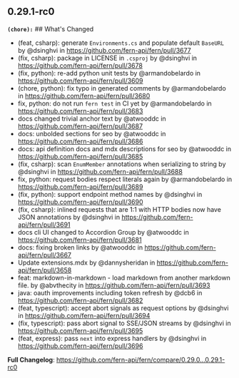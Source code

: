 ## 0.29.1-rc0
**`(chore):`** ## What's Changed
* (feat, csharp): generate `Environments.cs` and populate default `BaseURL` by @dsinghvi in https://github.com/fern-api/fern/pull/3677
* (fix, csharp): package in LICENSE in `.csproj` by @dsinghvi in https://github.com/fern-api/fern/pull/3678
* (fix, python): re-add python unit tests by @armandobelardo in https://github.com/fern-api/fern/pull/3609
* (chore, python): fix typo in generated comments by @armandobelardo in https://github.com/fern-api/fern/pull/3680
* fix, python: do not run `fern test` in CI yet by @armandobelardo in https://github.com/fern-api/fern/pull/3683
* docs changed trivial anchor text by @atwooddc in https://github.com/fern-api/fern/pull/3687
* docs: unbolded sections for seo by @atwooddc in https://github.com/fern-api/fern/pull/3686
* docs: api definition docs and mdx descriptions for seo by @atwooddc in https://github.com/fern-api/fern/pull/3685
* (fix, csharp): scan `EnumMember` annotations when serializing to string by @dsinghvi in https://github.com/fern-api/fern/pull/3688
* fix, python: request bodies respect literals again by @armandobelardo in https://github.com/fern-api/fern/pull/3689
* (fix, python): support  endpoint method names by @dsinghvi in https://github.com/fern-api/fern/pull/3690
* (fix, csharp): inlined requests that are 1:1 with HTTP bodies now have JSON annotations by @dsinghvi in https://github.com/fern-api/fern/pull/3691
* docs cli UI changed to Accordion Group by @atwooddc in https://github.com/fern-api/fern/pull/3681
* docs: fixing broken links by @atwooddc in https://github.com/fern-api/fern/pull/3667
* Update extensions.mdx by @dannysheridan in https://github.com/fern-api/fern/pull/3658
* feat: markdown-in-markdown - load markdown from another markdown file. by @abvthecity in https://github.com/fern-api/fern/pull/3693
* java: oauth improvements including token refresh by @dcb6 in https://github.com/fern-api/fern/pull/3682
* (feat, typescript): accept abort signals as request options by @dsinghvi in https://github.com/fern-api/fern/pull/3694
* (fix, typescript): pass abort signal to SSE/JSON streams by @dsinghvi in https://github.com/fern-api/fern/pull/3695
* (feat, express): pass `next` into express handlers by @dsinghvi in https://github.com/fern-api/fern/pull/3696


**Full Changelog**: https://github.com/fern-api/fern/compare/0.29.0...0.29.1-rc0

